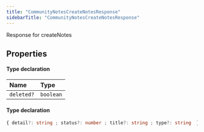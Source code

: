 ```yaml
---
title: "CommunityNotesCreateNotesResponse"
sidebarTitle: "CommunityNotesCreateNotesResponse"
---
```


Response for createNotes

## Properties

<ResponseField name="data" type="Object" required>


#### Type declaration
</ResponseField>


| Name | Type |
| :------ | :------ |
| `deleted?` | `boolean` |




<ResponseField name="errors" type="Object">


#### Type declaration

```ts
{ detail?: string ; status?: number ; title?: string ; type?: string  }[]
```
</ResponseField>

